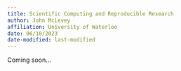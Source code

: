 ```yaml
---
title: Scientific Computing and Reproducible Research
author: John McLevey
affiliation: University of Waterloo
date: 06/10/2023
date-modified: last-modified
---
```


Coming soon...